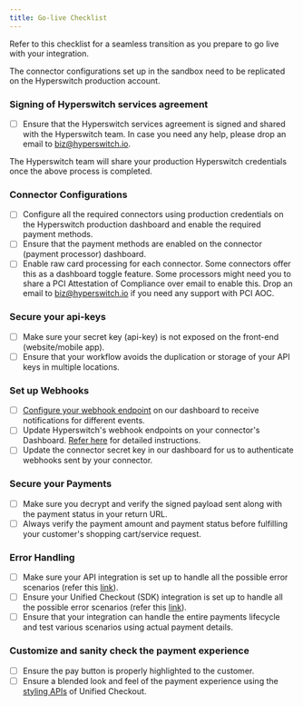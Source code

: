 ```yaml
---
title: Go-live Checklist
---
```


Refer to this checklist for a seamless transition as you prepare to go live with your integration.

<Warning>
The connector configurations set up in the sandbox need to be replicated on the Hyperswitch production account.
</Warning>

### Signing of Hyperswitch services agreement

- [ ] Ensure that the Hyperswitch services agreement is signed and shared with the Hyperswitch team. In case you need any help, please drop an email to biz@hyperswitch.io.

<Warning>
The Hyperswitch team will share your production Hyperswitch credentials once the above process is completed.
</Warning>

### Connector Configurations

- [ ] Configure all the required connectors using production credentials on the Hyperswitch production dashboard and enable the required payment methods.
- [ ] Ensure that the payment methods are enabled on the connector (payment processor) dashboard.
- [ ] Enable raw card processing for each connector. Some connectors offer this as a dashboard toggle feature. Some processors might need you to share a PCI Attestation of Compliance over email to enable this. Drop an email to biz@hyperswitch.io if you need any support with PCI AOC.

### Secure your api-keys

- [ ] Make sure your secret key (api-key) is not exposed on the front-end (website/mobile app).
- [ ] Ensure that your workflow avoids the duplication or storage of your API keys in multiple locations.

### Set up Webhooks

- [ ] [Configure your webhook endpoint](https://juspay-78.mintlify.app/essentials/webhooks#configuring-webhooks) on our dashboard to receive notifications for different events.
- [ ] Update Hyperswitch's webhook endpoints on your connector's Dashboard. [Refer here](https://juspay-78.mintlify.app/essentials/webhooks#configuring-webhooks) for detailed instructions.
- [ ] Update the connector secret key in our dashboard for us to authenticate webhooks sent by your connector.

### Secure your Payments

- [ ] Make sure you decrypt and verify the signed payload sent along with the payment status in your return URL.
- [ ] Always verify the payment amount and payment status before fulfilling your customer's shopping cart/service request.

### Error Handling

- [ ] Make sure your API integration is set up to handle all the possible error scenarios (refer this [link](https://juspay-78.mintlify.app/essentials/error_codes)).
- [ ] Ensure your Unified Checkout (SDK) integration is set up to handle all the possible error scenarios (refer this [link](https://hyperswitch.io/docs/sdkIntegrations/unifiedCheckoutWeb/errorCodes)).
- [ ] Ensure that your integration can handle the entire payments lifecycle and test various scenarios using actual payment details.

### Customize and sanity check the payment experience

- [ ] Ensure the pay button is properly highlighted to the customer.
- [ ] Ensure a blended look and feel of the payment experience using the [styling APIs](https://hyperswitch.io/docs/sdkIntegrations/unifiedCheckoutWeb/customization) of Unified Checkout.
